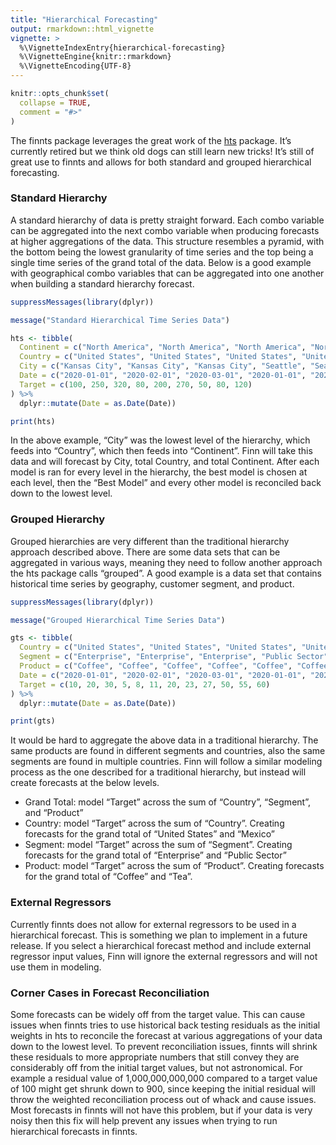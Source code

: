 ---
title: "Hierarchical Forecasting"
output: rmarkdown::html_vignette
vignette: >
  %\VignetteIndexEntry{hierarchical-forecasting}
  %\VignetteEngine{knitr::rmarkdown}
  %\VignetteEncoding{UTF-8}
---

```{r, include = FALSE}
knitr::opts_chunk$set(
  collapse = TRUE,
  comment = "#>"
)
```

The finnts package leverages the great work of the [hts](https://pkg.earo.me/hts/) package. It's currently retired but we think old dogs can still learn new tricks! It's still of great use to finnts and allows for both standard and grouped hierarchical forecasting.

### Standard Hierarchy

A standard hierarchy of data is pretty straight forward. Each combo variable can be aggregated into the next combo variable when producing forecasts at higher aggregations of the data. This structure resembles a pyramid, with the bottom being the lowest granularity of time series and the top being a single time series of the grand total of the data. Below is a good example with geographical combo variables that can be aggregated into one another when building a standard hierarchy forecast.

```{r, echo = FALSE, message = TRUE}
suppressMessages(library(dplyr))

message("Standard Hierarchical Time Series Data")

hts <- tibble(
  Continent = c("North America", "North America", "North America", "North America", "North America", "North America", "North America", "North America", "North America"),
  Country = c("United States", "United States", "United States", "United States", "United States", "United States", "Mexico", "Mexico", "Mexico"), 
  City = c("Kansas City", "Kansas City", "Kansas City", "Seattle", "Seattle", "Seattle", "Mexico City", "Mexico City", "Mexico City"), 
  Date = c("2020-01-01", "2020-02-01", "2020-03-01", "2020-01-01", "2020-02-01", "2020-03-01", "2020-01-01", "2020-02-01", "2020-03-01"), 
  Target = c(100, 250, 320, 80, 200, 270, 50, 80, 120)
) %>%
  dplyr::mutate(Date = as.Date(Date))

print(hts)

```

In the above example, "City" was the lowest level of the hierarchy, which feeds into "Country", which then feeds into "Continent". Finn will take this data and will forecast by City, total Country, and total Continent. After each model is ran for every level in the hierarchy, the best model is chosen at each level, then the "Best Model" and every other model is reconciled back down to the lowest level.

### Grouped Hierarchy

Grouped hierarchies are very different than the traditional hierarchy approach described above. There are some data sets that can be aggregated in various ways, meaning they need to follow another approach the hts package calls "grouped". A good example is a data set that contains historical time series by geography, customer segment, and product.

```{r, echo = FALSE, message = TRUE}
suppressMessages(library(dplyr))

message("Grouped Hierarchical Time Series Data")

gts <- tibble(
  Country = c("United States", "United States", "United States", "United States", "United States", "United States", "Mexico", "Mexico", "Mexico", "Mexico", "Mexico", "Mexico"), 
  Segment = c("Enterprise", "Enterprise", "Enterprise", "Public Sector", "Public Sector", "Public Sector", "Enterprise", "Enterprise", "Enterprise", "Enterprise", "Enterprise", "Enterprise"), 
  Product = c("Coffee", "Coffee", "Coffee", "Coffee", "Coffee", "Coffee", "Coffee", "Coffee", "Coffee", "Tea", "Tea", "Tea"), 
  Date = c("2020-01-01", "2020-02-01", "2020-03-01", "2020-01-01", "2020-02-01", "2020-03-01", "2020-01-01", "2020-02-01", "2020-03-01", "2020-01-01", "2020-02-01", "2020-03-01"), 
  Target = c(10, 20, 30, 5, 8, 11, 20, 23, 27, 50, 55, 60)
) %>%
  dplyr::mutate(Date = as.Date(Date))

print(gts)

```

It would be hard to aggregate the above data in a traditional hierarchy. The same products are found in different segments and countries, also the same segments are found in multiple countries. Finn will follow a similar modeling process as the one described for a traditional hierarchy, but instead will create forecasts at the below levels.

-   Grand Total: model "Target" across the sum of "Country", "Segment", and "Product"
-   Country: model "Target" across the sum of "Country". Creating forecasts for the grand total of "United States" and "Mexico"
-   Segment: model "Target" across the sum of "Segment". Creating forecasts for the grand total of "Enterprise" and "Public Sector"
-   Product: model "Target" across the sum of "Product". Creating forecasts for the grand total of "Coffee" and "Tea".

### External Regressors

Currently finnts does not allow for external regressors to be used in a hierarchical forecast. This is something we plan to implement in a future release. If you select a hierarchical forecast method and include external regressor input values, Finn will ignore the external regressors and will not use them in modeling.

### Corner Cases in Forecast Reconciliation

Some forecasts can be widely off from the target value. This can cause issues when finnts tries to use historical back testing residuals as the initial weights in hts to reconcile the forecast at various aggregations of your data down to the lowest level. To prevent reconciliation issues, finnts will shrink these residuals to more appropriate numbers that still convey they are considerably off from the initial target values, but not astronomical. For example a residual value of 1,000,000,000,000 compared to a target value of 100 might get shrunk down to 900, since keeping the initial residual will throw the weighted reconciliation process out of whack and cause issues. Most forecasts in finnts will not have this problem, but if your data is very noisy then this fix will help prevent any issues when trying to run hierarchical forecasts in finnts. 
